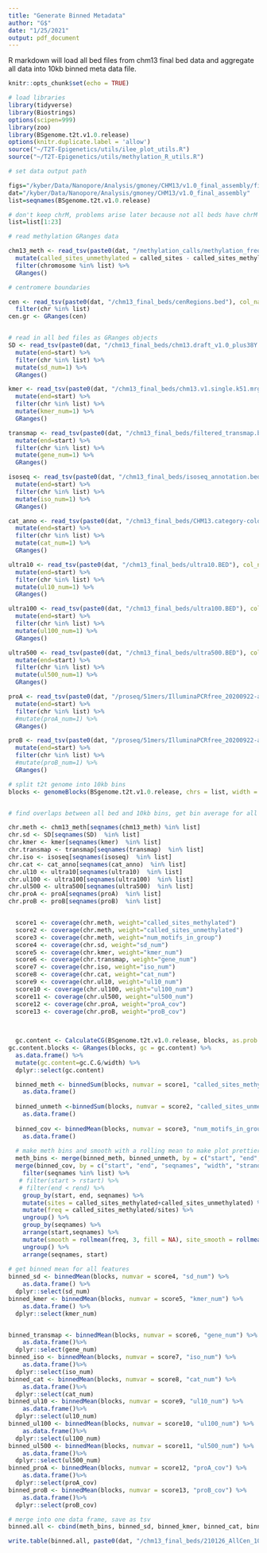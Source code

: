 ```yaml
---
title: "Generate Binned Metadata"
author: "G$"
date: "1/25/2021"
output: pdf_document
---
```


R markdown will load all bed files from chm13 final bed data and aggregate all data into 10kb binned meta data file.
```r
knitr::opts_chunk$set(echo = TRUE)

# load libraries
library(tidyverse)
library(Biostrings)
options(scipen=999)
library(zoo)
library(BSgenome.t2t.v1.0.release)
options(knitr.duplicate.label = 'allow')
source("~/T2T-Epigenetics/utils/ilee_plot_utils.R")
source("~/T2T-Epigenetics/utils/methylation_R_utils.R")

# set data output path

figs="/kyber/Data/Nanopore/Analysis/gmoney/CHM13/v1.0_final_assembly/figures"
dat="/kyber/Data/Nanopore/Analysis/gmoney/CHM13/v1.0_final_assembly"
list=seqnames(BSgenome.t2t.v1.0.release)

# don't keep chrM, problems arise later because not all beds have chrM
list=list[1:23]

# read methylation GRanges data

chm13_meth <- read_tsv(paste0(dat, "/methylation_calls/methylation_frequency_50kb_split.tsv")) %>%
  mutate(called_sites_unmethylated = called_sites - called_sites_methylated) %>%
  filter(chromosome %in% list) %>%
  GRanges()

# centromere boundaries

cen <- read_tsv(paste0(dat, "/chm13_final_beds/cenRegions.bed"), col_names = c("chr", "start", "end","name")) %>%
  filter(chr %in% list)
cen.gr <- GRanges(cen)


# read in all bed files as GRanges objects 
SD <- read_tsv(paste0(dat, "/chm13_final_beds/chm13.draft_v1.0_plus38Y.SDs.bed"), skip=1, col_names = c("chr", "start", "end")) %>%
  mutate(end=start) %>%
  filter(chr %in% list) %>%
  mutate(sd_num=1) %>%
  GRanges()

kmer <- read_tsv(paste0(dat, "/chm13_final_beds/chm13.v1.single.k51.mrg.bed"), col_names = c("chr", "start", "end"))%>%
  mutate(end=start) %>%
  filter(chr %in% list) %>%
  mutate(kmer_num=1) %>%
  GRanges()

transmap <- read_tsv(paste0(dat, "/chm13_final_beds/filtered_transmap.bed"), col_names = c("chr", "start", "end"))%>%
  mutate(end=start) %>%
  filter(chr %in% list) %>%
  mutate(gene_num=1) %>%
  GRanges()

isoseq <- read_tsv(paste0(dat, "/chm13_final_beds/isoseq_annotation.bed"), col_names = c("chr", "start", "end"))%>%
  mutate(end=start) %>%
  filter(chr %in% list) %>%
  mutate(iso_num=1) %>%
  GRanges()

cat_anno <- read_tsv(paste0(dat, "/chm13_final_beds/CHM13.category-colors.bed.gz"), col_names = c("chr", "start", "end"))%>%
  mutate(end=start) %>%
  filter(chr %in% list) %>%
  mutate(cat_num=1) %>%
  GRanges()

ultra10 <- read_tsv(paste0(dat, "/chm13_final_beds/ultra10.BED"), col_names = c("chr", "start", "end"))%>%
  mutate(end=start) %>%
  filter(chr %in% list) %>%
  mutate(ul10_num=1) %>%
  GRanges()

ultra100 <- read_tsv(paste0(dat, "/chm13_final_beds/ultra100.BED"), col_names = c("chr", "start", "end"))%>%
  mutate(end=start) %>%
  filter(chr %in% list) %>%
  mutate(ul100_num=1) %>%
  GRanges()

ultra500 <- read_tsv(paste0(dat, "/chm13_final_beds/ultra500.BED"), col_names = c("chr", "start", "end"))%>%
  mutate(end=start) %>%
  filter(chr %in% list) %>%
  mutate(ul500_num=1) %>%
  GRanges()

proA <- read_tsv(paste0(dat, "/proseq/51mers/IlluminaPCRfree_20200922-assembly_51mers_single_mrg_meryl.over.CHM13-5A_proseq_cutadapt-2_bt2-vs-filtered_bt2-N0-k100-chm13-20200922_COV.bed"), col_names = c("chr", "start", "end", "proA_cov"))%>%
  mutate(end=start) %>%
  filter(chr %in% list) %>%
  #mutate(proA_num=1) %>%
  GRanges()

proB <- read_tsv(paste0(dat, "/proseq/51mers/IlluminaPCRfree_20200922-assembly_51mers_single_mrg_meryl.over.CHM13-5B_proseq_cutadapt-2_bt2-vs-filtered_bt2-N0-k100-chm13-20200922_COV.bed"), col_names = c("chr", "start", "end", "proB_cov"))%>%
  mutate(end=start) %>%
  filter(chr %in% list) %>%
  #mutate(proB_num=1) %>%
  GRanges()
```


```r

# split t2t genome into 10kb bins
blocks <- genomeBlocks(BSgenome.t2t.v1.0.release, chrs = list, width = 10000)


# find overlaps between all bed and 10kb bins, get bin average for all features 

chr.meth <- chm13_meth[seqnames(chm13_meth) %in% list]
chr.sd <- SD[seqnames(SD)  %in% list]   
chr.kmer <- kmer[seqnames(kmer)  %in% list]
chr.transmap <- transmap[seqnames(transmap)  %in% list]
chr.iso <- isoseq[seqnames(isoseq)  %in% list]
chr.cat <- cat_anno[seqnames(cat_anno)  %in% list]
chr.ul10 <- ultra10[seqnames(ultra10)  %in% list]
chr.ul100 <- ultra100[seqnames(ultra100)  %in% list]
chr.ul500 <- ultra500[seqnames(ultra500)  %in% list]
chr.proA <- proA[seqnames(proA)  %in% list]
chr.proB <- proB[seqnames(proB)  %in% list]


  score1 <- coverage(chr.meth, weight="called_sites_methylated")
  score2 <- coverage(chr.meth, weight="called_sites_unmethylated")
  score3 <- coverage(chr.meth, weight="num_motifs_in_group")
  score4 <- coverage(chr.sd, weight="sd_num")
  score5 <- coverage(chr.kmer, weight="kmer_num")
  score6 <- coverage(chr.transmap, weight="gene_num")
  score7 <- coverage(chr.iso, weight="iso_num")
  score8 <- coverage(chr.cat, weight="cat_num")
  score9 <- coverage(chr.ul10, weight="ul10_num")
  score10 <- coverage(chr.ul100, weight="ul100_num")
  score11 <- coverage(chr.ul500, weight="ul500_num")
  score12 <- coverage(chr.proA, weight="proA_cov")
  score13 <- coverage(chr.proB, weight="proB_cov")
  
  

  gc.content <- CalculateCG(BSgenome.t2t.v1.0.release, blocks, as.prob = F)
gc.content.blocks <- GRanges(blocks, gc = gc.content) %>%
  as.data.frame() %>%
  mutate(gc.content=gc.C.G/width) %>%
  dplyr::select(gc.content)

  binned_meth <- binnedSum(blocks, numvar = score1, "called_sites_methylated") %>%
    as.data.frame()
  
  binned_unmeth <-binnedSum(blocks, numvar = score2, "called_sites_unmethylated")%>%
    as.data.frame()
  
  binned_cov <- binnedMean(blocks, numvar = score3, "num_motifs_in_group") %>%
    as.data.frame()
  
  # make meth bins and smooth with a rolling mean to make plot prettier
  meth_bins <- merge(binned_meth, binned_unmeth, by = c("start", "end", "seqnames", "width", "strand")) %>%
  merge(binned_cov, by = c("start", "end", "seqnames", "width", "strand")) %>%
    filter(seqnames %in% list) %>%
   # filter(start > rstart) %>%
   # filter(end < rend) %>%
    group_by(start, end, seqnames) %>%
    mutate(sites = called_sites_methylated+called_sites_unmethylated) %>%
    mutate(freq = called_sites_methylated/sites) %>%
    ungroup() %>%
    group_by(seqnames) %>%
    arrange(start,seqnames) %>%
    mutate(smooth = rollmean(freq, 3, fill = NA), site_smooth = rollmean(num_motifs_in_group, 3, fill = NA)) %>%
    ungroup() %>%
    arrange(seqnames, start)
  
# get binned mean for all features
binned_sd <- binnedMean(blocks, numvar = score4, "sd_num") %>%
    as.data.frame() %>%
  dplyr::select(sd_num)
binned_kmer <- binnedMean(blocks, numvar = score5, "kmer_num") %>%
    as.data.frame() %>%
  dplyr::select(kmer_num)


binned_transmap <- binnedMean(blocks, numvar = score6, "gene_num") %>%
    as.data.frame()%>%
  dplyr::select(gene_num)
binned_iso <- binnedMean(blocks, numvar = score7, "iso_num") %>%
    as.data.frame()%>%
  dplyr::select(iso_num)
binned_cat <- binnedMean(blocks, numvar = score8, "cat_num") %>%
    as.data.frame()%>%
  dplyr::select(cat_num)
binned_ul10 <- binnedMean(blocks, numvar = score9, "ul10_num") %>%
    as.data.frame()%>%
  dplyr::select(ul10_num)
binned_ul100 <- binnedMean(blocks, numvar = score10, "ul100_num") %>%
    as.data.frame()%>%
  dplyr::select(ul100_num)
binned_ul500 <- binnedMean(blocks, numvar = score11, "ul500_num") %>%
    as.data.frame()%>%
  dplyr::select(ul500_num)
binned_proA <- binnedMean(blocks, numvar = score12, "proA_cov") %>%
    as.data.frame()%>%
  dplyr::select(proA_cov)
binned_proB <- binnedMean(blocks, numvar = score13, "proB_cov") %>%
    as.data.frame()%>%
  dplyr::select(proB_cov)

# merge into one data frame, save as tsv
binned.all <- cbind(meth_bins, binned_sd, binned_kmer, binned_cat, binned_transmap,binned_iso,binned_ul10,binned_ul100,binned_ul500,binned_proA,binned_proB,gc.content.blocks)

write.table(binned.all, paste0(dat, "/chm13_final_beds/210126_AllCen_10kbBinned_ALL.bed"), col.names = T, row.names = F, quote=F, sep = "\t")
```



